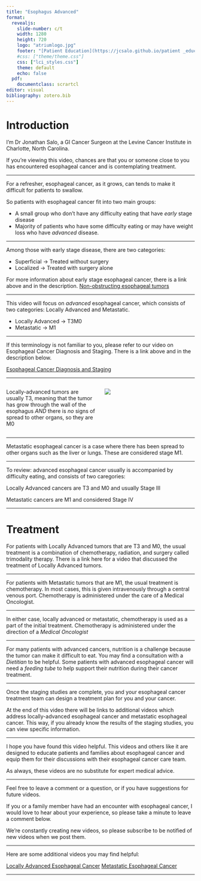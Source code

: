 ```yaml
---
title: "Esophagus Advanced"
format: 
  revealjs:
    slide-number: c/t
    width: 1280
    height: 720
    logo: "atriumlogo.jpg"
    footer: "[Patient Education](https://jcsalo.github.io/patient _education/)"
    #css: ["theme/theme.css"]
    css: ["lci_styles.css"]
    theme: default
    echo: false
  pdf:
    documentclass: scrartcl
editor: visual
bibliography: zotero.bib
---
```


# Introduction

I’m Dr Jonathan Salo, a GI Cancer Surgeon at the Levine Cancer Institute in Charlotte, North Carolina.

If you're viewing this video, chances are that you or someone close to you has encountered esophageal cancer and is contemplating treatment.

------------------------------------------------------------------------

For a refresher, esophageal cancer, as it grows, can tends to make it difficult for patients to swallow.

So patients with esophageal cancer fit into two main groups:

-   A small group who don't have any difficulty eating that have *early* stage disease
-   Majority of patients who have some difficulty eating or may have weight loss who have *advanced* disease.

------------------------------------------------------------------------

Among those with early stage disease, there are two categories:

-   Superficial -\> Treated without surgery
-   Localized -\> Treated with surgery alone

For more information about early stage esophageal cancer, there is a link above and in the description. [Non-obstructing esophageal tumors](06-Eso_Early.html)

------------------------------------------------------------------------

This video will focus on *advanced* esophageal cancer, which consists of two categories: Locally Advanced and Metastatic.

-   Locally Advanced -\> T3M0
-   Metastatic -\> M1

------------------------------------------------------------------------

If this terminology is not familiar to you, please refer to our video on Esophageal Cancer Diagnosis and Staging. There is a link above and in the description below.

[Esophageal Cancer Diagnosis and Staging](02_Eso_Dx_Staging.html)

------------------------------------------------------------------------




:::: {.columns}  

::: {.column width="50%" .fragment} 


Locally-advanced tumors are usually T3, meaning that the tumor has grow through the wall of the esophagus *AND* there is *no* signs of spread to other organs, so they are M0
:::  

::: {.column width="50%" .fragment} 
![]("images/t3n01Artboard 3@4x.png")
:::  

::::




------------------------------------------------------------------------

Metastatic esophageal cancer is a case where there has been spread to other organs such as the liver or lungs. These are considered stage M1.

------------------------------------------------------------------------

To review: advanced esophageal cancer usually is accompanied by difficulty eating, and consists of two caregories:

Locally Advanced cancers are T3 and M0 and usually Stage III

Metastatic cancers are M1 and considered Stage IV

------------------------------------------------------------------------

# Treatment

For patients with Locally Advanced tumors that are T3 and M0, the usual treatment is a combination of chemotherapy, radiation, and surgery called trimodality therapy. There is a link here for a video that discussed the treatment of Locally Advanced tumors.

------------------------------------------------------------------------

For patients with Metastatic tumors that are M1, the usual treatment is chemotherapy. In most cases, this is given intravenously through a central venous port. Chemotherapy is administered under the care of a Medical Oncologist.

------------------------------------------------------------------------

In either case, locally advanced or metastatic, chemotherapy is used as a part of the initial treatment. Chemotherapy is administered under the direction of a *Medical Oncologist*

------------------------------------------------------------------------

For many patients with advanced cancers, nutrition is a challenge because the tumor can make it difficult to eat. You may find a consultation with a *Dietitian* to be helpful. Some patients with advanced esophageal cancer will need a *feeding tube* to help support their nutrition during their cancer treatment.

------------------------------------------------------------------------

Once the staging studies are complete, you and your esophageal cancer treatment team can design a treatment plan for you and your cancer.

At the end of this video there will be links to additional videos which address locally-advanced esophageal cancer and metastatic esophageal cancer. This way, if you already know the results of the staging studies, you can view specific information.

------------------------------------------------------------------------

I hope you have found this video helpful. This videos and others like it are designed to educate patients and families about esophageal cancer and equip them for their discussions with their esophageal cancer care team.

As always, these videos are no substitute for expert medical advice.

------------------------------------------------------------------------

Feel free to leave a comment or a question, or if you have suggestions for future videos.

If you or a family member have had an encounter with esophageal cancer, I would love to hear about your experience, so please take a minute to leave a comment below.

We're constantly creating new videos, so please subscribe to be notified of new videos when we post them.

------------------------------------------------------------------------

Here are some additional videos you may find helpful:

[Locally Advanced Esophageal Cancer](14-Eso_Locally_Advanced.html) [Metastatic Esophageal Cancer](16-Eso_Metastatic.html)

------------------------------------------------------------------------
